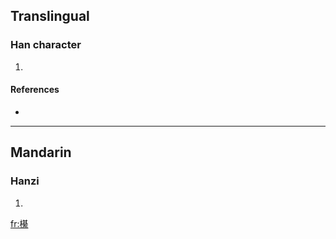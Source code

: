 ==Translingual==

===Han character===
{{Han char|rn=75|rad=木|as=14|sn=18|four=|canj=木廿金火 (DTCF)}}

# {{defn|Han|sort=木14}}

====References====
* {{Han ref|kx=0559.080|dkj=15753|hdz=21306.110|uh=6AC0|ud=27328}}

----

==Mandarin==

===Hanzi===
{{cmn-hanzi|pin=[[qí]] ([[qi2]])|wg=ch'i<sup>2</sup>}}

# {{defn|Mandarin}}

[[fr:櫀]]